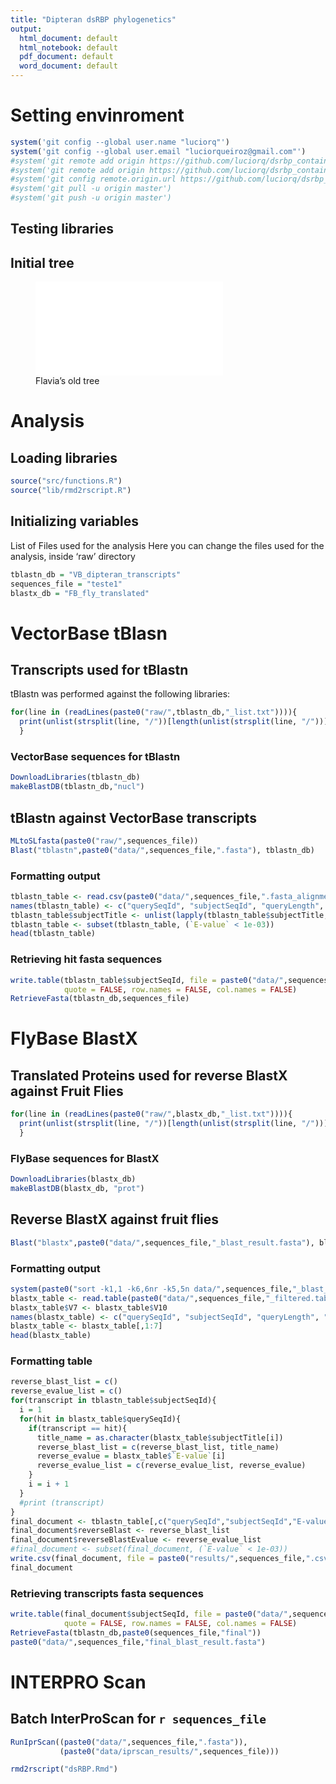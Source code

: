 ```yaml
---
title: "Dipteran dsRBP phylogenetics"
output:
  html_document: default
  html_notebook: default
  pdf_document: default
  word_document: default
---
```

# Setting envinroment
```r
system('git config --global user.name "luciorq"')
system('git config --global user.email "luciorqueiroz@gmail.com"')
#system('git remote add origin https://github.com/luciorq/dsrbp_container_image.git')
#system('git remote add origin https://github.com/luciorq/dsrbp_container_image.git')
#system('git config remote.origin.url https://github.com/luciorq/dsrbp_container_image.git')
#system('git pull -u origin master')
#system('git push -u origin master')
```
## Testing libraries

## Initial tree
![Flavia's old tree](images/dsRBP_dipterans_v15.PDF)

# Analysis
## Loading libraries
```r
source("src/functions.R")
source("lib/rmd2rscript.R")
```
## Initializing variables
List of Files used for the analysis
Here you can change the files used for the analysis, inside 'raw' directory
```r
tblastn_db = "VB_dipteran_transcripts"
sequences_file = "teste1"
blastx_db = "FB_fly_translated"
```
# VectorBase tBlasn
## Transcripts used for tBlastn
tBlastn was performed against the following libraries:
```r
for(line in (readLines(paste0("raw/",tblastn_db,"_list.txt")))){
  print(unlist(strsplit(line, "/"))[length(unlist(strsplit(line, "/")))])
  }
```
### VectorBase sequences for tBlastn
```r
DownloadLibraries(tblastn_db)
makeBlastDB(tblastn_db,"nucl")
```
## tBlastn against VectorBase transcripts
```r
MLtoSLfasta(paste0("raw/",sequences_file))
Blast("tblastn",paste0("data/",sequences_file,".fasta"), tblastn_db)
```
### Formatting output
```r
tblastn_table <- read.csv(paste0("data/",sequences_file,".fasta_alignment.csv"), header = FALSE)
names(tblastn_table) <- c("querySeqId", "subjectSeqId", "queryLength", "alignmentLength", "E-value", "bitscore", "subjectTitle")
tblastn_table$subjectTitle <- unlist(lapply(tblastn_table$subjectTitle, function(x) strsplit(as.character(x), split = "|", fixed = TRUE)[[1]][1]))
tblastn_table <- subset(tblastn_table, (`E-value` < 1e-03))
head(tblastn_table)
```
### Retrieving hit fasta sequences
```r
write.table(tblastn_table$subjectSeqId, file = paste0("data/",sequences_file,"_ids.txt"),
            quote = FALSE, row.names = FALSE, col.names = FALSE)
RetrieveFasta(tblastn_db,sequences_file)
```

# FlyBase BlastX
## Translated Proteins used for reverse BlastX against Fruit Flies
```r
for(line in (readLines(paste0("raw/",blastx_db,"_list.txt")))){
  print(unlist(strsplit(line, "/"))[length(unlist(strsplit(line, "/")))])
  }
```
### FlyBase sequences for BlastX
```r
DownloadLibraries(blastx_db)
makeBlastDB(blastx_db, "prot")
```
## Reverse BlastX against fruit flies
```r
Blast("blastx",paste0("data/",sequences_file,"_blast_result.fasta"), blastx_db, outformat = 6)
```
### Formatting output
```r
system(paste0("sort -k1,1 -k6,6nr -k5,5n data/",sequences_file,"_blast_result.fasta_alignment.tab | sort -u -k 1,1 --merge > data/",sequences_file,"_filtered.tab"))
blastx_table <- read.table(paste0("data/",sequences_file,"_filtered.tab"), header = FALSE )
blastx_table$V7 <- blastx_table$V10
names(blastx_table) <- c("querySeqId", "subjectSeqId", "queryLength", "alignmentLength", "E-value", "bitscore", "subjectTitle")
blastx_table <- blastx_table[,1:7]
head(blastx_table)
```
### Formatting table
```r
reverse_blast_list = c()
reverse_evalue_list = c()
for(transcript in tblastn_table$subjectSeqId){
  i = 1
  for(hit in blastx_table$querySeqId){
    if(transcript == hit){
      title_name = as.character(blastx_table$subjectTitle[i])
      reverse_blast_list = c(reverse_blast_list, title_name)
      reverse_evalue = blastx_table$`E-value`[i]
      reverse_evalue_list = c(reverse_evalue_list, reverse_evalue)
    }
    i = i + 1
  }
  #print (transcript)
}
final_document <- tblastn_table[,c("querySeqId","subjectSeqId","E-value","subjectTitle")]
final_document$reverseBlast <- reverse_blast_list
final_document$reverseBlastEvalue <- reverse_evalue_list
#final_document <- subset(final_document, (`E-value` < 1e-03))
write.csv(final_document, file = paste0("results/",sequences_file,".csv"), row.names = FALSE)
final_document
```

### Retrieving transcripts fasta sequences
```r
write.table(final_document$subjectSeqId, file = paste0("data/",sequences_file,"final_ids.txt"),
            quote = FALSE, row.names = FALSE, col.names = FALSE)
RetrieveFasta(tblastn_db,paste0(sequences_file,"final"))
paste0("data/",sequences_file,"final_blast_result.fasta")
```




# INTERPRO Scan
## Batch InterProScan for `r sequences_file`
```r
RunIprScan((paste0("data/",sequences_file,".fasta")), 
           (paste0("data/iprscan_results/",sequences_file)))
```
```r
rmd2rscript("dsRBP.Rmd")
```


